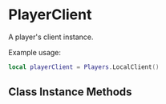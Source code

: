 
# PlayerClient

A player's client instance.

Example usage:

```lua
local playerClient = Players.LocalClient()
```

## Class Instance Methods

<PlayerClient />